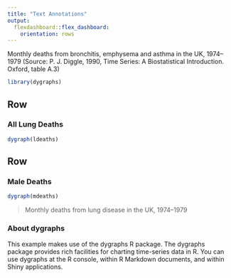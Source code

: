 ```yaml
---
title: "Text Annotations"
output:
  flexdashboard::flex_dashboard:
    orientation: rows
---
```


Monthly deaths from bronchitis, emphysema and asthma in the
UK, 1974–1979 (Source: P. J. Diggle, 1990, Time Series: A
Biostatistical Introduction. Oxford, table A.3)

```r
library(dygraphs)
```

Row {data-height=600}
-------------------------------------

### All Lung Deaths

```r
dygraph(ldeaths)
```

Row {data-height=400}
-------------------------------------

### Male Deaths

```r
dygraph(mdeaths)
```

> Monthly deaths from lung disease in the UK, 1974–1979

### About dygraphs

This example makes use of the dygraphs R package. The dygraphs
package provides rich facilities for charting time-series data 
in R. You can use dygraphs at the R console, within R Markdown
documents, and within Shiny applications.